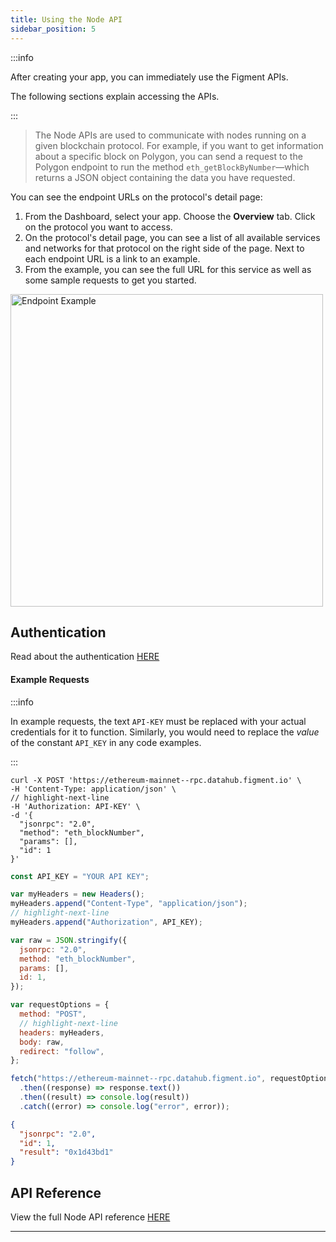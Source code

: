 ```yaml
---
title: Using the Node API
sidebar_position: 5
---
```




:::info

After creating your app, you can immediately use the Figment APIs.

The following sections explain accessing the APIs.

:::

> The Node APIs are used to communicate with nodes running on a given blockchain protocol. For example, if you want to get information about a specific block on Polygon, you can send a request to the Polygon endpoint to run the method `eth_getBlockByNumber`&mdash;which returns a JSON object containing the data you have requested.

You can see the endpoint URLs on the protocol's detail page:

1. From the Dashboard, select your app. Choose the **Overview** tab. Click on the protocol you want to access.
2. On the protocol's detail page, you can see a list of all available services and networks for that protocol on the right side of the page. Next to each endpoint URL is a link to an example.
3. From the example, you can see the full URL for this service as well as some sample requests to get you started.

<img
  src={img1}
  alt="Endpoint Example"
  width="500"
  className="shadow--tl inline-image"
/>

## Authentication

Read about the authentication [HERE](/quickstart/api-authentication)

#### Example Requests

:::info

In example requests, the text `API-KEY` must be replaced with your actual credentials for it to function. Similarly, you would need to replace the _value_ of the constant `API_KEY` in any code examples.

:::

<Tabs>
  <TabItem value="curl" label="curl" default>

```text title="Example curl request with API key sent via Authorization header"
curl -X POST 'https://ethereum-mainnet--rpc.datahub.figment.io' \
-H 'Content-Type: application/json' \
// highlight-next-line
-H 'Authorization: API-KEY' \
-d '{
  "jsonrpc": "2.0",
  "method": "eth_blockNumber",
  "params": [],
  "id": 1
}'
```

  </TabItem>
  <TabItem value="js" label="JavaScript">

```javascript title="Example JavaScript Fetch request to the Node API for Solana Devnet"
const API_KEY = "YOUR API KEY";

var myHeaders = new Headers();
myHeaders.append("Content-Type", "application/json");
// highlight-next-line
myHeaders.append("Authorization", API_KEY);

var raw = JSON.stringify({
  jsonrpc: "2.0",
  method: "eth_blockNumber",
  params: [],
  id: 1,
});

var requestOptions = {
  method: "POST",
  // highlight-next-line
  headers: myHeaders,
  body: raw,
  redirect: "follow",
};

fetch("https://ethereum-mainnet--rpc.datahub.figment.io", requestOptions)
  .then((response) => response.text())
  .then((result) => console.log(result))
  .catch((error) => console.log("error", error));
```

  </TabItem>
</Tabs>

```json title="Example JSON response from Ethereum node"
{
  "jsonrpc": "2.0",
  "id": 1,
  "result": "0x1d43bd1"
}
```

## API Reference

View the full Node API reference [HERE](/api-reference/node-api/)

---
